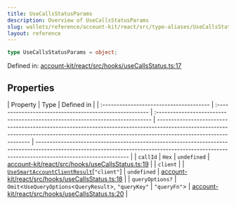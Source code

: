 ```yaml
---
title: UseCallsStatusParams
description: Overview of UseCallsStatusParams
slug: wallets/reference/account-kit/react/src/type-aliases/UseCallsStatusParams
layout: reference
---
```


```ts
type UseCallsStatusParams = object;
```

Defined in: [account-kit/react/src/hooks/useCallsStatus.ts:17](https://github.com/alchemyplatform/aa-sdk/blob/49e74eee8606f480b200b4612d00d950da8a8742/account-kit/react/src/hooks/useCallsStatus.ts#L17)

## Properties

| Property                                | Type                                                    | Defined in                                                                    |
| :-------------------------------------- | :------------------------------------------------------ | :---------------------------------------------------------------------------- | --------------------------------------------------------------------------------------------------------------------------------------------------------------------------------------------- | --------------------------------------------------------------------------------------------------------------------------------------------------------------------------------------------- |
| <a id="callid" /> `callId`              | `Hex`                                                   | `undefined`                                                                   | [account-kit/react/src/hooks/useCallsStatus.ts:19](https://github.com/alchemyplatform/aa-sdk/blob/49e74eee8606f480b200b4612d00d950da8a8742/account-kit/react/src/hooks/useCallsStatus.ts#L19) |
| <a id="client" /> `client`              |                                                         | [`UseSmartAccountClientResult`](UseSmartAccountClientResult.mdx)\[`"client"`] | `undefined`                                                                                                                                                                                   | [account-kit/react/src/hooks/useCallsStatus.ts:18](https://github.com/alchemyplatform/aa-sdk/blob/49e74eee8606f480b200b4612d00d950da8a8742/account-kit/react/src/hooks/useCallsStatus.ts#L18) |
| <a id="queryoptions" /> `queryOptions?` | `Omit`\<`UseQueryOptions`\<`QueryResult`>, `"queryKey"` | `"queryFn"`>                                                                  | [account-kit/react/src/hooks/useCallsStatus.ts:20](https://github.com/alchemyplatform/aa-sdk/blob/49e74eee8606f480b200b4612d00d950da8a8742/account-kit/react/src/hooks/useCallsStatus.ts#L20) |
